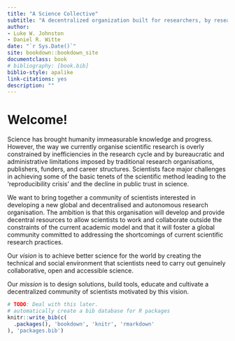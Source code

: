 ```yaml
--- 
title: "A Science Collective"
subtitle: "A decentralized organization built for researchers, by researchers"
author: 
- Luke W. Johnston
- Daniel R. Witte
date: "`r Sys.Date()`"
site: bookdown::bookdown_site
documentclass: book
# bibliography: [book.bib]
biblio-style: apalike
link-citations: yes
description: ""
---
```


# Welcome!

Science has brought humanity immeasurable knowledge and progress. However, the
way we currently organise scientific research is overly constrained by
inefficiencies in the research cycle and by bureaucratic and administrative
limitations imposed by traditional research organisations, publishers, funders,
and career structures. Scientists face major challenges in achieving some of the
basic tenets of the scientific method leading to the 'reproducibility crisis'
and the decline in public trust in science.

We want to bring together a community of scientists interested in developing a
new global and decentralised and autonomous research organisation. The ambition
is that this organisation will develop and provide decentral resources to allow
scientists to work and collaborate outside the constraints of the current
academic model and that it will foster a global community committed to
addressing the shortcomings of current scientific research practices.

Our *vision* is to achieve better science for the world by creating the
technical and social environment that scientists need to carry out genuinely
collaborative, open and accessible science.

Our *mission* is to design solutions, build tools, educate and cultivate a
decentralized community of scientists motivated by this vision.

```r
# TODO: Deal with this later.
# automatically create a bib database for R packages
knitr::write_bib(c(
  .packages(), 'bookdown', 'knitr', 'rmarkdown'
), 'packages.bib')
```

